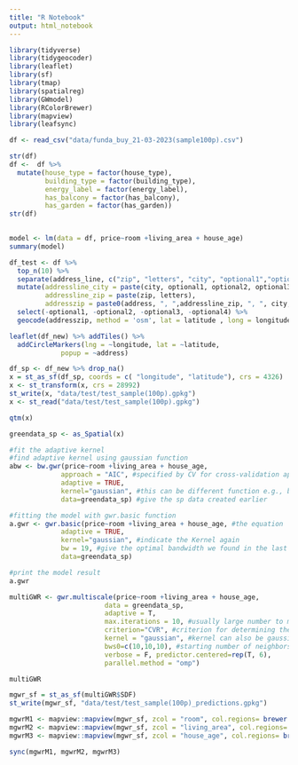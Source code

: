 ```yaml
---
title: "R Notebook"
output: html_notebook
---
```


```r
library(tidyverse)
library(tidygeocoder)
library(leaflet)
library(sf)
library(tmap)
library(spatialreg)
library(GWmodel)
library(RColorBrewer)
library(mapview)
library(leafsync)
```

```r
df <- read_csv("data/funda_buy_21-03-2023(sample100p).csv")

str(df)
df <-  df %>% 
  mutate(house_type = factor(house_type),
         building_type = factor(building_type),
         energy_label = factor(energy_label),
         has_balcony = factor(has_balcony),
         has_garden = factor(has_garden))
str(df)
  
```

```r
model <- lm(data = df, price~room +living_area + house_age)
summary(model)
```

```r
df_test <- df %>% 
  top_n(10) %>% 
  separate(address_line, c("zip", "letters", "city", "optional1","optional2", "optional3", "optional4"), " ") %>% 
  mutate(addressline_city = paste(city, optional1, optional2, optional3, optional4),
         addressline_zip = paste(zip, letters),
         addresszip = paste0(address, ", ",addressline_zip, ", ", city, ", Nederland")) %>% 
  select(-optional1, -optional2, -optional3, -optional4) %>% 
  geocode(addresszip, method = 'osm', lat = latitude , long = longitude)

```
```r

leaflet(df_new) %>% addTiles() %>%
  addCircleMarkers(lng = ~longitude, lat = ~latitude, 
             popup = ~address)
```


```r

df_sp <- df_new %>% drop_na()
x = st_as_sf(df_sp, coords = c( "longitude", "latitude"), crs = 4326)
x <- st_transform(x, crs = 28992)
st_write(x, "data/test/test_sample(100p).gpkg")
x <- st_read("data/test/test_sample(100p).gpkg")
```

```r

qtm(x)
```

```r
greendata_sp <- as_Spatial(x)

#fit the adaptive kernel 
#find adaptive kernel using gaussian function
abw <- bw.gwr(price~room +living_area + house_age,
             approach = "AIC", #specified by CV for cross-validation approach or by AIC corrected (AICc), we used AIC 
             adaptive = TRUE,
             kernel="gaussian", #this can be different function e.g., bisquare,exponential, depend on the prior understanding or choice of the modeler
             data=greendata_sp) #give the sp data created earlier
```

```r
#fitting the model with gwr.basic function
a.gwr <- gwr.basic(price~room +living_area + house_age, #the equation
             adaptive = TRUE,
             kernel="gaussian", #indicate the Kernel again
             bw = 19, #give the optimal bandwidth we found in the last stage
             data=greendata_sp) 

#print the model result
a.gwr
```

```r
multiGWR <- gwr.multiscale(price~room +living_area + house_age, 
                        data = greendata_sp,
                        adaptive = T, 
                        max.iterations = 10, #usually large number to make sure each variable converage to best bandwidth
                        criterion="CVR", #criterion for determining the convergence of the back-fitting procedure
                        kernel = "gaussian", #kernel can also be gaussian, exponential
                        bws0=c(10,10,10), #starting number of neighbors  
                        verbose = F, predictor.centered=rep(T, 6),
                        parallel.method = "omp") 
```

```r
multiGWR
```

```r
mgwr_sf = st_as_sf(multiGWR$SDF)
st_write(mgwr_sf, "data/test/test_sample(100p)_predictions.gpkg")
```

```r
mgwrM1 <- mapview::mapview(mgwr_sf, zcol = "room", col.regions= brewer.pal(11, "PuOr"), map.type = "CartoDB.Positron")
mgwrM2 <- mapview::mapview(mgwr_sf, zcol = "living_area", col.regions= brewer.pal(11, "PuOr"), map.type = "CartoDB.Positron")
mgwrM3 <- mapview::mapview(mgwr_sf, zcol = "house_age", col.regions= brewer.pal(11, "PuOr"), map.type = "CartoDB.Positron")
```

```r
sync(mgwrM1, mgwrM2, mgwrM3)
```

